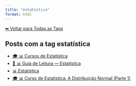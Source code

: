 ```yaml
---
title: "estatística"
format: html
---
```


[⬅ Voltar para Todas as Tags](../tags.qmd)

## Posts com a tag **estatística**

- [🎓 📊 Cursos de Estatística](/posts/cursos/estatistica/index.html)
- [🧭 📊 Guia de Leitura — Estatística](/posts/estatistica/guia-estatistica.html)
- [📊 Estatística](/posts/estatistica/index.html)
- [🎓 📊 Curso de Estatística: A Distribuição Normal (Parte 1)](/posts/estatistica/distribuicao-normal.html)
